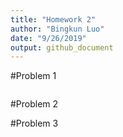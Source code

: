 ```yaml
---
title: "Homework 2"
author: "Bingkun Luo"
date: "9/26/2019"
output: github_document
---
```


#Problem 1

```r

```

#Problem 2

#Problem 3
